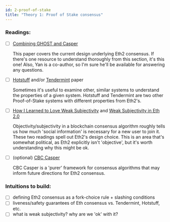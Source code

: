 ```yaml
---
id: 2-proof-of-stake
title: "Theory 1: Proof of Stake consensus" 
---
```


### Readings:

- [ ]  [Combining GHOST and Casper](https://arxiv.org/pdf/2003.03052.pdf)
    
    This paper covers the current design underlying Eth2 consensus. If there's one resource to understand thoroughly from this section, it's this one! Also, Yan is a co-author, so I'm sure he'll be available for answering any questions.
    
- [ ]  [Hotstuff](https://arxiv.org/pdf/1803.05069.pdf) and/or [Tendermint](https://tendermint.com/static/docs/tendermint.pdf) paper
    
    Sometimes it's useful to examine other, similar systems to understand the properties of a given system. Hotstuff and Tendermint are two other Proof-of-Stake systems with different properties from Eth2's. 
    
- [ ]  [How I Learned to Love Weak Subjectivity](https://blog.ethereum.org/2014/11/25/proof-stake-learned-love-weak-subjectivity/) and [Weak Subjectivity in Eth 2.0](https://notes.ethereum.org/@adiasg/weak-subjectvity-eth2)
    
    Objectivity/subjectivity in a blockchain consensus algorithm roughly tells us how much 'social information' is necessary for a new user to join it. These two readings spell out Eth2's design choice. This is an area that's somewhat political, as Eth2 explicitly isn't 'objective', but it's worth understanding why this might be ok.
    
- [ ]  (optional) [CBC Casper](https://vitalik.ca/general/2018/12/05/cbc_casper.html)
    
    CBC Casper is a 'purer' framework for consensus algorithms that may inform future directions for Eth2 consensus.
    

### Intuitions to build:

- [ ]  defining Eth2 consensus as a fork-choice rule + slashing conditions
- [ ]  liveness/safety guarantees of Eth consensus vs. Tendermint, Hotstuff, etc.
- [ ]  what is weak subjectivity? why are we 'ok' with it?